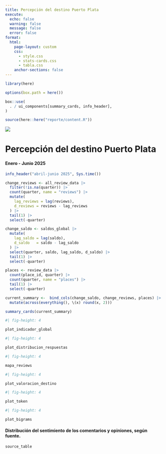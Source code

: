 ```yaml
---
title: Percepción del destino Puerto Plata
execute:
  echo: false    
  warning: false 
  message: false 
  error: false
format: 
  html:
    page-layout: custom
    css:
      - style.css
      - stats-cards.css
      - tabla.css
    anchor-sections: false
---
```


```r
library(here)

options(box.path = here())

box::use(
  . / ui_components[summary_cards, info_header],
)

source(here::here("reporte/content.R"))
```


<div class="page-layout-custom">

::: {.document-header .mb-2}

::: {.grid  .header-container}
::: {.g-col-12 .g-col-md-2}

<img class="logo" src="https://bergantin.do/wp-content/themes/punta-bergantin/assets/img/general/logo-punta-bergantin-blanco.svg">

:::
::: {.g-col-12 .g-col-md-10 .text-center .header-text}

<h1>Percepción del destino Puerto Plata</h1>
<h4>Enero - Junio 2025</h4>

:::
:::
:::


::: {.document-content-container}


```r
info_header("abril-junio 2025", Sys.time())
```


```r

change_reviews <- all_review_data |>
  filter(!is.na(quarter)) |> 
  count(quarter, name = "reviews") |>
  mutate(
    lag_reviews = lag(reviews),
    d_reviews = reviews - lag_reviews
  ) |>
  tail(1) |>
  select(-quarter)

change_saldo <- saldos_global |> 
  mutate(
    lag_saldo = lag(saldo),
    d_saldo   = saldo - lag_saldo
  ) |> 
  select(quarter, saldo, lag_saldo, d_saldo) |> 
  tail(1) |>
  select(-quarter)

places <- review_data |>
  count(place_id, quarter) |>
  count(quarter, name = "places") |> 
  tail(1) |>
  select(-quarter)

current_summary <-  bind_cols(change_saldo, change_reviews, places) |>
  mutate(across(everything(), \(x) round(x, 2)))

summary_cards(current_summary)
```


::: {.grid .mb-2}
::: {.g-col-12 .g-col-md-6}
```r
#| fig-height: 4

plot_indicador_global
```
:::

::: {.g-col-12 .g-col-md-6}
```r
#| fig-height: 4

plot_distribucion_respuestas
```
:::
:::


::: {.grid .mb-2}
::: {.g-col-12 .g-col-md-6}
```r
#| fig-height: 4

mapa_reviews
```
:::

::: {.g-col-12 .g-col-md-6}
```r
#| fig-height: 4

plot_valoracion_destino
```
:::
:::


::: {.grid .mb-3}
::: {.g-col-12 .g-col-md-6}
```r
#| fig-height: 4

plot_token
```
:::

::: {.g-col-12 .g-col-md-6}
```r
#| fig-height: 4

plot_bigrams
```
:::
:::


#### Distribución del sentimiento de los comentarios y opiniones, según fuente.

```r
source_table
```

:::

<br>
</div>